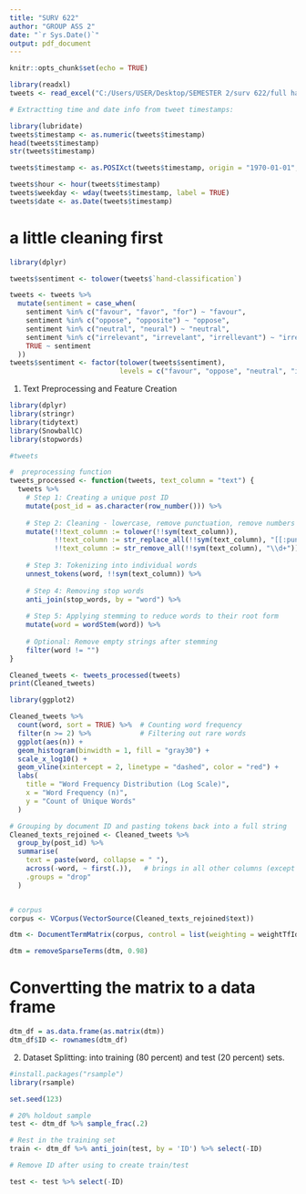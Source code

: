 ---
title: "SURV 622"
author: "GROUP ASS 2"
date: "`r Sys.Date()`"
output: pdf_document
---

```{r setup, include=FALSE}
knitr::opts_chunk$set(echo = TRUE)
```

```{r}
library(readxl)
tweets <- read_excel("C:/Users/USER/Desktop/SEMESTER 2/surv 622/full hand coded.xlsx")


```

```{r}
# Extractting time and date info from tweet timestamps:

library(lubridate)
tweets$timestamp <- as.numeric(tweets$timestamp)
head(tweets$timestamp)
str(tweets$timestamp)

tweets$timestamp <- as.POSIXct(tweets$timestamp, origin = "1970-01-01", tz = "America/New_York")

tweets$hour <- hour(tweets$timestamp)
tweets$weekday <- wday(tweets$timestamp, label = TRUE)
tweets$date <- as.Date(tweets$timestamp)
```

# a little cleaning first
```{r}


library(dplyr)

tweets$sentiment <- tolower(tweets$`hand-classification`)

tweets <- tweets %>%
  mutate(sentiment = case_when(
    sentiment %in% c("favour", "favor", "for") ~ "favour",
    sentiment %in% c("oppose", "opposite") ~ "oppose",
    sentiment %in% c("neutral", "neural") ~ "neutral",
    sentiment %in% c("irrelevant", "irrevelant", "irrellevant") ~ "irrelevant",
    TRUE ~ sentiment  
  ))
tweets$sentiment <- factor(tolower(tweets$sentiment),
                           levels = c("favour", "oppose", "neutral", "irrelevant"))

```

1. Text Preprocessing and Feature Creation
```{r}

library(dplyr)
library(stringr)
library(tidytext)
library(SnowballC)    
library(stopwords)  

#tweets

#  preprocessing function
tweets_processed <- function(tweets, text_column = "text") {
  tweets %>%
    # Step 1: Creating a unique post ID 
    mutate(post_id = as.character(row_number())) %>%
    
    # Step 2: Cleaning - lowercase, remove punctuation, remove numbers
    mutate(!!text_column := tolower(!!sym(text_column)),
           !!text_column := str_replace_all(!!sym(text_column), "[[:punct:]]", ""),
           !!text_column := str_remove_all(!!sym(text_column), "\\d+")) %>%
    
    # Step 3: Tokenizing into individual words
    unnest_tokens(word, !!sym(text_column)) %>%
    
    # Step 4: Removing stop words
    anti_join(stop_words, by = "word") %>%
    
    # Step 5: Applying stemming to reduce words to their root form
    mutate(word = wordStem(word)) %>%
    
    # Optional: Remove empty strings after stemming
    filter(word != "")
}

Cleaned_tweets <- tweets_processed(tweets)
print(Cleaned_tweets)

library(ggplot2)

Cleaned_tweets %>%
  count(word, sort = TRUE) %>%  # Counting word frequency
  filter(n >= 2) %>%            # Filtering out rare words
  ggplot(aes(n)) +
  geom_histogram(binwidth = 1, fill = "gray30") +  
  scale_x_log10() +
  geom_vline(xintercept = 2, linetype = "dashed", color = "red") +
  labs(
    title = "Word Frequency Distribution (Log Scale)",
    x = "Word Frequency (n)",
    y = "Count of Unique Words"
  )

```

```{r}

# Grouping by document ID and pasting tokens back into a full string
Cleaned_texts_rejoined <- Cleaned_tweets %>%
  group_by(post_id) %>%
  summarise(
    text = paste(word, collapse = " "),
    across(-word, ~ first(.)),   # brings in all other columns (except 'word')
    .groups = "drop"
  )


# corpus
corpus <- VCorpus(VectorSource(Cleaned_texts_rejoined$text))

dtm <- DocumentTermMatrix(corpus, control = list(weighting = weightTfIdf))

dtm = removeSparseTerms(dtm, 0.98)

```
# Convertting the matrix to a data frame
```{r}

dtm_df = as.data.frame(as.matrix(dtm))
dtm_df$ID <- rownames(dtm_df)

```

2. Dataset Splitting: into training (80 percent) and test (20 percent) sets.
```{r}
#install.packages("rsample")
library(rsample)

set.seed(123)

# 20% holdout sample
test <- dtm_df %>% sample_frac(.2)

# Rest in the training set
train <- dtm_df %>% anti_join(test, by = 'ID') %>% select(-ID)

# Remove ID after using to create train/test

test <- test %>% select(-ID)
```












